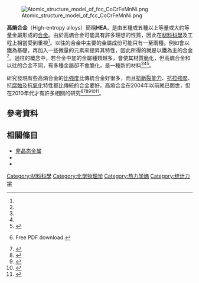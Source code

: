 [[File:Atomic_structure_model_of_fcc_CoCrFeMnNi.png|thumb]]

'''高熵合金'''（High-entropy alloys）簡稱'''HEA'''，是由五種或五種以上等量或大約等量金屬形成的[[合金|合金]]。由於高熵合金可能具有許多理想的性質，因此在[[材料科學|材料科學]]及工程上相當受到重視<ref name=tsai/>。以往的合金中主要的金屬成份可能只有一至兩種。例如會以鐵為基礎，再加入一些微量的元素來提昇其特性，因此所得的就是以鐵為主的合金<ref name=tsai/>。過往的概念中，若合金中加的金屬種類越多，會使其材質脆化，但高熵合金和以往的合金不同，有多種金屬卻不會脆化，是一種新的材料<ref name=Wang1/><ref name=tsai/><ref>{{Cite web |url=http://www.appledaily.com.tw/realtimenews/article/new/20160603/877486/ |title=【央廣RTI】「高熵合金」打破多元素合金易脆迷思  |accessdate=2016-10-21 |archive-date=2016-10-21 |archive-url=https://web.archive.org/web/20161021194515/http://www.appledaily.com.tw/realtimenews/article/new/20160603/877486/ |dead-url=no }}</ref>。

研究發現有些高熵合金的[[比強度|比強度]]比傳統合金好很多，而且[[断裂力学|抗断裂能力]]、[[抗拉強度|抗拉強度]]、抗[[腐蝕|腐蝕]]及抗[[氧化|氧化]]特性都比傳統的合金要好。高熵合金在2004年以前就已問世，但在2010年代才有許多相關的研究<ref name ="tsai">{{cite journal|last1=Tsai|first1=Ming-Hung|last2=Yeh|first2=Jien-Wei|title='''High-Entropy Alloys: A Critical Review'''
|journal=Materials Research Letters|url=http://www.tandfonline.com/doi/pdf/10.1080/21663831.2014.912690 
|date=30 April 2014|volume=2|issue=3|pages=107–123|doi=10.1080/21663831.2014.912690}} Free PDF download.</ref><ref name=lavine>{{cite journal
|title= A metal alloy that is stronger when cold
|journal= Science
|doi= 10.1126/science.345.6201.1131-b
|volume= 345
|page= 1131
|url= http://www.sciencemag.org/content/345/6201/1131.2.full
|accessdate= 9 January 2015
|bibcode= 2014Sci...345Q1131L
|author1= Lavine
|first1= Marc S.
|year= 2014
|archive-date= 2015-09-24
|archive-url= https://web.archive.org/web/20150924170616/http://www.sciencemag.org/content/345/6201/1131.2.full
|dead-url= no
}}</ref><ref name=shipman>{{cite news
 | last =Shipman
 | first =Matt
 | title =New 'high-entropy' alloy is as light as aluminum, as strong as titanium alloys
 | newspaper =Phys.org
 | location =
 | date =10 December 2014
 | url =http://phys.org/news/2014-12-high-entropy-alloy-aluminum-strong-titanium.html
 | accessdate =9 January 2015
 | archive-date =2019-04-19
 | archive-url =https://web.archive.org/web/20190419200053/https://phys.org/news/2014-12-high-entropy-alloy-aluminum-strong-titanium.html
 | dead-url =no
 }}</ref><ref name=youseff>
{{cite journal
 | title = A Novel Low-Density, High-Hardness, High-entropy Alloy...
 | journal =Materials Research Letters
 | page =1
 | url =http://www.tandfonline.com/doi/pdf/10.1080/21663831.2014.985855
 | doi = 10.1080/21663831.2014.985855
 | format = Free PDF download
 | date =9 December 2014
 | last1 =Youssef
 | first1 =Khaled M.
 | last2 =Zaddach
 | first2 =Alexander J.
 | last3 =Niu
 | first3 =Changning
 | last4 =Irving
 | first4 =Douglas L.
 | last5 =Koch
 | first5 =Carl C.
 }}</ref><ref name=cryogenic>{{cite news
 | last =Yarris
 | first =Lyn
 | title =A metallic alloy that is tough and ductile at cryogenic temperatures
 | newspaper =Berkeley Lab News Center
 | publisher =University of California, Berkeley
 | date =4 September 2014
 | url =http://newscenter.lbl.gov/2014/09/04/a-metallic-alloy-that-is-tough-and-ductile-at-cryogenic-temperatures/
 | accessdate =9 January 2015
 | archive-date =2016-04-07
 | archive-url =https://web.archive.org/web/20160407092045/http://newscenter.lbl.gov/2014/09/04/a-metallic-alloy-that-is-tough-and-ductile-at-cryogenic-temperatures/
 | dead-url =no
 }}</ref><ref name=gludov>{{cite journal
 |title        = A fracture-resistant high-entropy alloy for cryogenic applications
 |journal      = Science
 |volume       = 345
 |issue        = 6201
 |pages        = 1153–1158
 |publisher    = AAAS
 |format       = Free PDF download
 |date         = 5 September 2014
 |url          = http://www2.lbl.gov/ritchie/Library/PDF/2014_Gludovatz_Science_AFractureResistant.pdf
 |doi          = 10.1126/science.1254581
 |pmid         = 25190791
 |accessdate   = 9 January 2015
 |last1        = Gludovatz
 |first1       = B.
 |last2        = Hohenwarter
 |first2       = A.
 |last3        = Catoor
 |first3       = D.
 |last4        = Chang
 |first4       = E. H.
 |last5        = George
 |first5       = E. P.
 |last6        = Ritchie
 |first6       = R. O.
 |bibcode      = 2014Sci...345.1153G
 |archive-date = 2017-01-27
 |archive-url  = https://web.archive.org/web/20170127223816/http://www2.lbl.gov/ritchie/Library/PDF/2014_Gludovatz_Science_AFractureResistant.pdf
 |dead-url     = no
}}</ref>。

==參考資料==
{{reflist}}

==相關條目==
*[[非晶态金属|非晶态金属]]
*{{le|納米晶材料|Nanocrystalline material}}
*{{le|Hume-Rothery法則|Hume-Rothery rules}}

[[Category:材料科學|Category:材料科學]]
[[Category:化学物理学|Category:化学物理学]]
[[Category:热力学熵|Category:热力学熵]]
[[Category:统计力学|Category:统计力学]]